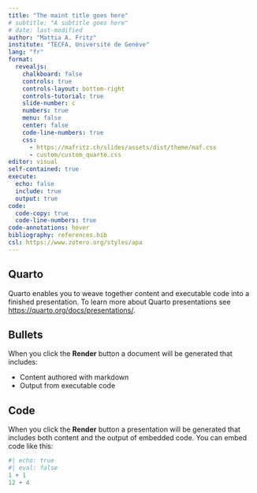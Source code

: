 ```yaml
---
title: "The maint title goes here"
# subtitle: "A subtitle goes here"
# date: last-modified
author: "Mattia A. Fritz"
institute: "TECFA, Université de Genève"
lang: "fr"
format: 
  revealjs:
    chalkboard: false
    controls: true
    controls-layout: bottom-right
    controls-tutorial: true
    slide-number: c
    numbers: true
    menu: false
    center: false
    code-line-numbers: true
    css:
      - https://mafritz.ch/slides/assets/dist/theme/maf.css
      - custom/custom_quarto.css
editor: visual
self-contained: true
execute: 
  echo: false
  include: true
  output: true
code:
  code-copy: true
  code-line-numbers: true
code-annotations: hover
bibliography: references.bib
csl: https://www.zotero.org/styles/apa
---
```


## Quarto

Quarto enables you to weave together content and executable code into a finished presentation. To learn more about Quarto presentations see <https://quarto.org/docs/presentations/>.

## Bullets

When you click the **Render** button a document will be generated that includes:

-   Content authored with markdown
-   Output from executable code

## Code

When you click the **Render** button a presentation will be generated that includes both content and the output of embedded code. You can embed code like this:

```r
#| echo: true
#| eval: false
1 + 1
12 + 4
```
